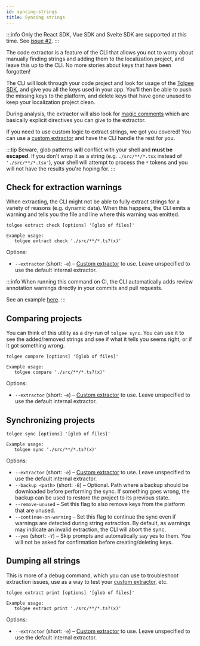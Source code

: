 ```yaml
---
id: syncing-strings
title: Syncing strings
---
```


:::info
Only the React SDK, Vue SDK and Svelte SDK are supported at this time. See [issue #2](https://github.com/tolgee/tolgee-cli/issues/2).
:::

The code extractor is a feature of the CLI that allows you not to worry about manually finding strings and adding them
to the localization project, and leave this up to the CLI. No more stories about keys that have been forgotten!

The CLI will look through your code project and look for usage of the [Tolgee SDK](/js-sdk), and give you all the keys
used in your app. You'll then be able to push the missing keys to the platform, and delete keys that have gone unused
to keep your localization project clean.

During analysis, the extractor will also look for [magic comments](/tolgee-cli/extraction/magic-comments) which are
basically explicit directives you can give to the extractor.

If you need to use custom logic to extract strings, we got you covered! You can use a [custom extractor](/tolgee-cli/extraction/custom-extractor)
and have the CLI handle the rest for you.

:::tip
Beware, glob patterns **will** conflict with your shell and **must be escaped**. If you don't wrap it as a string
(e.g. `./src/**/*.tsx` instead of `'./src/**/*.tsx'`), your shell will attempt to process the `*` tokens and you will
not have the results you're hoping for.
:::

## Check for extraction warnings

When extracting, the CLI might not be able to fully extract strings for a variety of reasons (e.g. dynamic data). When
this happens, the CLI emits a warning and tells you the file and line where this warning was emitted.

```
tolgee extract check [options] '[glob of files]'

Example usage:
   tolgee extract check './src/**/*.ts?(x)'
```

Options:

- `--extractor` (short: `-e`) – [Custom extractor](/tolgee-cli/extraction/custom-extractor) to use. Leave unspecified
  to use the default internal extractor.

:::info
When running this command on CI, the CLI automatically adds review annotation warnings directly in your commits and pull requests.

See an example [here](https://github.com/tolgee/tolgee-platform/commit/ddfff41#diff-84dc9ca52993f2d66eda975f622361460f83d659ce6ddf1a0c086e6ca8c328ccR46).
:::

## Comparing projects

You can think of this utility as a dry-run of `tolgee sync`. You can use it to see the added/removed strings and
see if what it tells you seems right, or if it got something wrong.

```
tolgee compare [options] '[glob of files]'

Example usage:
   tolgee compare './src/**/*.ts?(x)'
```

Options:

- `--extractor` (short: `-e`) – [Custom extractor](/tolgee-cli/extraction/custom-extractor) to use. Leave unspecified
  to use the default internal extractor.

## Synchronizing projects

```
tolgee sync [options] '[glob of files]'

Example usage:
   tolgee sync './src/**/*.ts?(x)'
```

Options:

- `--extractor` (short: `-e`) – [Custom extractor](/tolgee-cli/extraction/custom-extractor) to use. Leave unspecified
  to use the default internal extractor.
- `--backup <path>` (short: `-B`) – Optional. Path where a backup should be downloaded before performing the sync.
  If something goes wrong, the backup can be used to restore the project to its previous state.
- `--remove-unused` – Set this flag to also remove keys from the platform that are unused.
- `--continue-on-warning` – Set this flag to continue the sync even if warnings are detected during string extraction.
  By default, as warnings may indicate an invalid extraction, the CLI will abort the sync.
- `--yes` (short: `-Y`) – Skip prompts and automatically say yes to them. You will not be asked for confirmation before
  creating/deleting keys.

## Dumping all strings

This is more of a debug command, which you can use to troubleshoot extraction issues, use as a way to test your
[custom extractor](/tolgee-cli/extraction/custom-extractor), etc.

```
tolgee extract print [options] '[glob of files]'

Example usage:
   tolgee extract print './src/**/*.ts?(x)'
```

Options:

- `--extractor` (short: `-e`) – [Custom extractor](/tolgee-cli/extraction/custom-extractor) to use. Leave unspecified
  to use the default internal extractor.

